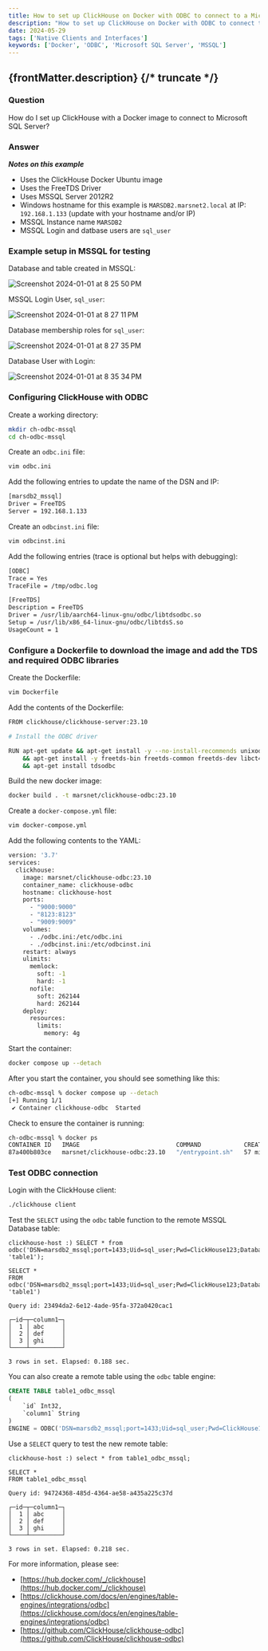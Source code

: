 ```yaml
---
title: How to set up ClickHouse on Docker with ODBC to connect to a Microsoft SQL Server (MSSQL) database
description: "How to set up ClickHouse on Docker with ODBC to connect to a Microsoft SQL Server (MSSQL) database"
date: 2024-05-29
tags: ['Native Clients and Interfaces']
keywords: ['Docker', 'ODBC', 'Microsoft SQL Server', 'MSSQL']
---
```


{frontMatter.description}
{/* truncate */}
---

### Question

How do I set up ClickHouse with a Docker image to connect to Microsoft SQL Server?

### Answer

***Notes on this example***
- Uses the ClickHouse Docker Ubuntu image
- Uses the FreeTDS Driver
- Uses MSSQL Server 2012R2
- Windows hostname for this example is `MARSDB2.marsnet2.local` at IP: `192.168.1.133` (update with your hostname and/or IP)
- MSSQL Instance name `MARSDB2`
- MSSQL Login and datbase users are `sql_user`

### Example setup in MSSQL for testing ###

Database and table created in MSSQL:  

![Screenshot 2024-01-01 at 8 25 50 PM](./images/ikb273/c8a5492f-5910-4454-bfbc-5c6ceda15ccd.png)  

MSSQL Login User, `sql_user`:  

![Screenshot 2024-01-01 at 8 27 11 PM](./images/ikb273/568f1143-475e-422f-a26a-2c23ac324771.png)  

Database membership roles for `sql_user`:

![Screenshot 2024-01-01 at 8 27 35 PM](./images/ikb273/63992978-7078-4985-b661-a3c095099ea7.png)  

Database User with Login:  

![Screenshot 2024-01-01 at 8 35 34 PM](./images/ikb273/15a407ca-53c1-45b1-9beb-ddd8eedde64a.png)  

### Configuring ClickHouse with ODBC

Create a working directory:
  
```sh
mkdir ch-odbc-mssql
cd ch-odbc-mssql
```

Create an `odbc.ini` file:

```sh
vim odbc.ini
```

Add the following entries to update the name of the DSN and IP:

```sh
[marsdb2_mssql]
Driver = FreeTDS
Server = 192.168.1.133
```

Create an `odbcinst.ini` file:

```sh
vim odbcinst.ini
```

Add the following entries (trace is optional but helps with debugging):

```sh
[ODBC]
Trace = Yes
TraceFile = /tmp/odbc.log

[FreeTDS]
Description = FreeTDS
Driver = /usr/lib/aarch64-linux-gnu/odbc/libtdsodbc.so
Setup = /usr/lib/x86_64-linux-gnu/odbc/libtdsS.so
UsageCount = 1
```

### Configure a Dockerfile to download the image and add the TDS and required ODBC libraries

Create the Dockerfile:

```sh
vim Dockerfile
```

Add the contents of the Dockerfile:

```sh
FROM clickhouse/clickhouse-server:23.10

# Install the ODBC driver

RUN apt-get update && apt-get install -y --no-install-recommends unixodbc \
    && apt-get install -y freetds-bin freetds-common freetds-dev libct4 libsybdb5 \
	&& apt-get install tdsodbc
```

Build the new docker image:

```sh
docker build . -t marsnet/clickhouse-odbc:23.10
```

Create a `docker-compose.yml` file:

```sh
vim docker-compose.yml
```

Add the following contents to the YAML:

```sh
version: '3.7'
services:
  clickhouse:
    image: marsnet/clickhouse-odbc:23.10
    container_name: clickhouse-odbc
    hostname: clickhouse-host
    ports:
      - "9000:9000"
      - "8123:8123"
      - "9009:9009"
    volumes:
      - ./odbc.ini:/etc/odbc.ini
      - ./odbcinst.ini:/etc/odbcinst.ini
    restart: always
    ulimits:
      memlock:
        soft: -1
        hard: -1
      nofile:
        soft: 262144
        hard: 262144
    deploy:
      resources:
        limits:
          memory: 4g
```

Start the container:

```sh
docker compose up --detach
```

After you start the container, you should see something like this:

```sh
ch-odbc-mssql % docker compose up --detach
[+] Running 1/1
 ✔ Container clickhouse-odbc  Started
```

Check to ensure the container is running:

```sh
ch-odbc-mssql % docker ps
CONTAINER ID   IMAGE                           COMMAND            CREATED          STATUS              PORTS                                                                    NAMES
87a400b803ce   marsnet/clickhouse-odbc:23.10   "/entrypoint.sh"   57 minutes ago   Up About a minute   0.0.0.0:8123->8123/tcp, 0.0.0.0:9000->9000/tcp, 0.0.0.0:9009->9009/tcp   clickhouse-odbc
```

### Test ODBC connection

Login with the ClickHouse client:

```sh
./clickhouse client
```

Test the `SELECT` using the `odbc` table function to the remote MSSQL Database table:

```
clickhouse-host :) SELECT * from odbc('DSN=marsdb2_mssql;port=1433;Uid=sql_user;Pwd=ClickHouse123;Database=db1', 'table1');

SELECT *
FROM odbc('DSN=marsdb2_mssql;port=1433;Uid=sql_user;Pwd=ClickHouse123;Database=db1', 'table1')

Query id: 23494da2-6e12-4ade-95fa-372a0420cac1

┌─id─┬─column1─┐
│  1 │ abc     │
│  2 │ def     │
│  3 │ ghi     │
└────┴─────────┘

3 rows in set. Elapsed: 0.188 sec. 
```

You can also create a remote table using the `odbc` table engine:

```sql
CREATE TABLE table1_odbc_mssql
(
    `id` Int32,
    `column1` String
)
ENGINE = ODBC('DSN=marsdb2_mssql;port=1433;Uid=sql_user;Pwd=ClickHouse123;Database=db1', 'dbo', 'table1')
```

Use a `SELECT` query to test the new remote table:

```
clickhouse-host :) select * from table1_odbc_mssql;

SELECT *
FROM table1_odbc_mssql

Query id: 94724368-485d-4364-ae58-a435a225c37d

┌─id─┬─column1─┐
│  1 │ abc     │
│  2 │ def     │
│  3 │ ghi     │
└────┴─────────┘

3 rows in set. Elapsed: 0.218 sec. 
```

For more information, please see:  
- [https://hub.docker.com/_/clickhouse](https://hub.docker.com/_/clickhouse)
- [https://clickhouse.com/docs/en/engines/table-engines/integrations/odbc](https://clickhouse.com/docs/en/engines/table-engines/integrations/odbc)
- [https://github.com/ClickHouse/clickhouse-odbc](https://github.com/ClickHouse/clickhouse-odbc)

